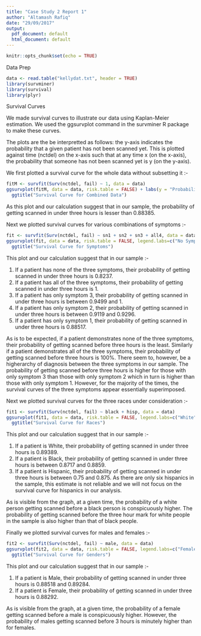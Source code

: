 ```yaml
---
title: "Case Study 2 Report 1"
author: "Altamash Rafiq"
date: "29/09/2017"
output:
  pdf_document: default
  html_document: default
---
```


```r
knitr::opts_chunk$set(echo = TRUE)
```

Data Prep

```r
data <- read.table("kellydat.txt", header = TRUE)
library(survminer)
library(survival)
library(plyr)
```

Survival Curves

We made survival curves to illustrate our data using Kaplan-Meier estimation. We used the ggsurvplot command in the survminer R package to make these curves.

The plots are the be interpretted as follows: the y-axis indicates the probability that a given patient has not been scanned yet. This is plotted against time (nctdel) on the x-axis such that at any time x (on the x-axis), the probability that someone has not been scanned yet is y (on the y-axis).

We first plotted a survival curve for the whole data without subsetting it :-

```r
fitM <- survfit(Surv(nctdel, fail) ~ 1, data = data)
ggsurvplot(fitM, data = data, risk.table = FALSE) + labs(y = "Probability Unscanned") +
  ggtitle("Survival Curve for Combined Data")
```

As this plot and our calculation suggest that in our sample, the probability of getting scanned in under three hours is lesser than 0.88385.

Next we plotted survival curves for various combinations of symptoms :-

```r
fit <- survfit(Surv(nctdel, fail) ~ sn1 + sn2 + sn3 + all4, data = data)
ggsurvplot(fit, data = data, risk.table = FALSE, legend.labs=c("No Symptoms", "All Symptoms", "Only Symptom 3","Only Symptom 2", "Only Symptom 1")) + labs(y = "Probability Unscanned") +
  ggtitle("Survival Curve for Symptoms")
```

This plot and our calculation suggest that in our sample :-

1) If a patient has none of the three symptoms, their probability of getting scanned in under three hours is 0.8237.
2) If a patient has all of the three symptoms, their probability of getting scanned in under three hours is 1.
3) If a patient has only symptom 3, their probability of getting scanned in under three hours is between 0.9499 and 1.
4) If a patient has only symptom 2, their probability of getting scanned in under three hours is between 0.9119 and 0.9296.
5) If a patient has only symptom 1, their probability of getting scanned in under three hours is 0.88517.

As is to be expected, if a patient demonstrates none of the three symptoms, their probability of getting scanned before three hours is the least. Similarly if a patient demonstrates all of the three symptoms, their probability of getting scanned before three hours is 100%. There seem to, however, be a higherarchy of diagnosis between the three symptoms in our sample. The probability of getting scanned before three hours is higher for those with only symptom 3 than those with only symptom 2 which in turn is higher than those with only symptom 1. However, for the majority of the times, the survival curves of the three symptoms appear essentially superimposed.

Next we plotted survival curves for the three races under consideration :-

```r
fit1 <- survfit(Surv(nctdel, fail) ~ black + hisp, data = data)
ggsurvplot(fit1, data = data, risk.table = FALSE, legend.labs=c("White", "Hispanic", "Black")) + labs(y = "Probability Unscanned") +
  ggtitle("Survival Curve for Races")
```

This plot and our calculation suggest that in our sample :-

1) If a patient is White, their probability of getting scanned in under three hours is 0.89389.
2) If a patient is Black, their probability of getting scanned in under three hours is between 0.8717 and 0.8859.
3) If a patient is Hispanic, their probability of getting scanned in under three hours is between 0.75 and 0.875. As there are only six hispanics in the sample, this estimate is not reliable and we will not focus on the survival curve for hispanics in our analysis.

As is visible from the graph, at a given time, the probability of a white person getting scanned before a black person is conspicuously higher. The probability of getting scanned before the three hour mark for white people in the sample is also higher than that of black people.

Finally we plotted survival curves for males and females :-

```r
fit2 <- survfit(Surv(nctdel, fail) ~ male, data = data)
ggsurvplot(fit2, data = data, risk.table = FALSE, legend.labs=c("Female", "Male")) + labs(y = "Probability Unscanned") +
  ggtitle("Survival Curve for Genders")
```

This plot and our calculation suggest that in our sample :-

1) If a patient is Male, their probability of getting scanned in under three hours is 0.88518 and 0.89284.
2) If a patient is Female, their probability of getting scanned in under three hours is 0.88292.

As is visible from the graph, at a given time, the probability of a female getting scanned before a male is conspicuously higher. However, the probability of males getting scanned before 3 hours is minutely higher than for females.
